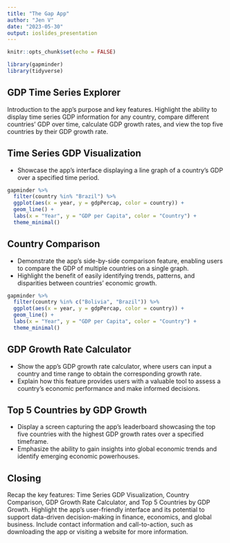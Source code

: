 ---
title: "The Gap App"
author: "Jen V"
date: "2023-05-30"
output: ioslides_presentation
---

```{r setup, include=FALSE}
knitr::opts_chunk$set(echo = FALSE)

library(gapminder)
library(tidyverse)
```

## GDP Time Series Explorer

Introduction to the app's purpose and key features.
Highlight the ability to display time series GDP information for any country, compare different countries' GDP over time, calculate GDP growth rates, and view the top five countries by their GDP growth rate.

## Time Series GDP Visualization

- Showcase the app's interface displaying a line graph of a country's GDP over a specified time period.

```{r}
gapminder %>%
  filter(country %in% "Brazil") %>% 
  ggplot(aes(x = year, y = gdpPercap, color = country)) +
  geom_line() +
  labs(x = "Year", y = "GDP per Capita", color = "Country") +
  theme_minimal()
```


## Country Comparison

- Demonstrate the app's side-by-side comparison feature, enabling users to compare the GDP of multiple countries on a single graph.
- Highlight the benefit of easily identifying trends, patterns, and disparities between countries' economic growth.
```{r}
gapminder %>%
  filter(country %in% c("Bolivia", "Brazil")) %>% 
  ggplot(aes(x = year, y = gdpPercap, color = country)) +
  geom_line() +
  labs(x = "Year", y = "GDP per Capita", color = "Country") +
  theme_minimal()
```


## GDP Growth Rate Calculator

- Show the app's GDP growth rate calculator, where users can input a country and time range to obtain the corresponding growth rate.
- Explain how this feature provides users with a valuable tool to assess a country's economic performance and make informed decisions.

## Top 5 Countries by GDP Growth

- Display a screen capturing the app's leaderboard showcasing the top five countries with the highest GDP growth rates over a specified timeframe.
- Emphasize the ability to gain insights into global economic trends and identify emerging economic powerhouses.

## Closing

Recap the key features: Time Series GDP Visualization, Country Comparison, GDP Growth Rate Calculator, and Top 5 Countries by GDP Growth.
Highlight the app's user-friendly interface and its potential to support data-driven decision-making in finance, economics, and global business.
Include contact information and call-to-action, such as downloading the app or visiting a website for more information.
